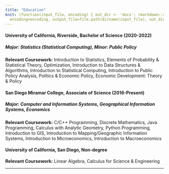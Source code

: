 ```yaml
---
title: "Education"
knit: (function(input_file, encoding) { out_dir <- 'docs'; rmarkdown::render(input_file,
  encoding=encoding, output_file=file.path(dirname(input_file), out_dir, 'Education.html'))})
---
```


#### **University of California, Riverside**, Bachelor of Science (2020-2022)
##### Major: Statistics (Statistical Computing), Minor: Public Policy
**Relevant Coursework:** Introduction to Statistics, Elements of Probability & Statistical Theory, Optimization, Introduction to Data Structures & Algorithms, Introduction to Statistical Computing, Introduction to Public Policy Analysis, Politics & Economic Policy, Economic Development: Theory & Policy

#### **San Diego Miramar College**, Associate of Science (2016-Present)
##### Major: Computer and Information Systems, Geographical Information Systems, Economics
**Relevant Coursework:** C/C++ Programming, Discrete Mathematics, Java Programming, Calculus with Analytic Geometry, Python Programming, Introduction to GIS, Introduction to Mapping/Geographic Information Systems, Introduction to Microeconomics, Introduction to Macroeconomics

#### **University of California, San Diego**, Non-degree
**Relevant Coursework:** Linear Algebra, Calculus for Science & Engineering

***
###